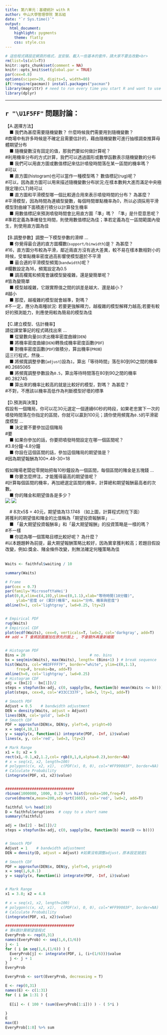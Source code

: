 ```yaml
---
title: 第六單元：基礎統計 with R
author: 中山大學管理學院 第五組
date: "`r Sys.time()`"
output: 
  html_document:
    highlight: pygments
    theme: flatly
    css: style.css
---
```


```r
# 這些程式碼設定網頁的格式，並安裝、載入一些基本的套件，請大家不要去改動<br>
rm(list=ls(all=T))
knitr::opts_chunk$set(comment = NA)
knitr::opts_knit$set(global.par = TRUE)
par(cex=0.8)
options(scipen=20, digits=5, width=80)
if(!require(pacman)) install.packages("pacman")
library(magrittr) # need to run every time you start R and want to use %>%
library(dplyr) 
```
<hr>


### <span style="font-size:22px">`r "\U1F5FF"` 問題討論：</span>  {data-height=250}
<p class="qiz">
【A.選擇方法】<br>
&emsp;■ 我們為甚麼需要隨機變數？ 什麼時候我們需要用到隨機變數？<br> 
#商場中有許多時候是不確定且需要估計的，藉由隨機變數可進行抽樣調查推算母體期望分布<br> 
&emsp;■ 隨機變數沒有固定的值，那我們要如何做計算呢？<br> 
#利用機率分布的方式計算，我們可以透過圖形或數學函數表示隨機變數的分布<br> 
&emsp;■ 我們可以用直方圖或數值標記來估計噴發時間落在某一區間的機率嗎？<br> 
#可以<br> 
&emsp;■ 直方圖(histogram)也可以當作一種模型嗎？ 數值標記(rug)呢？<br> 
#可以，因為直方圖可以用來描述隨機變數分布狀況;在樣本數夠大進而滿足中央極限定理(CLT)時可以<br> 
&emsp;■ 直方圖和平滑模型哪一個比較適合用來表示噴發時間的分布？ 為甚麼？<br> 
#平滑模型，因為時間為連續型變數，每個時間單點機率為0，所以必須採用平滑模型對曲線下面積進行積分以計算發生機率<br> 
&emsp;■ 用數值標記來預測噴發時間會比用直方圖「準」嗎？ 「準」是什麼意思呢？<br> 
#準若定義為準確發生時間，則使用數值標記為佳；準若定義為在一區間範圍內發生，則使用直方圖為佳<br> 
<br>
【B.調整參數】調整一下模型參數的滑桿 ...<br>
&emsp;■ 你覺得最合適的直方圖欄數(`support/binwidth`)是？ 為甚麼？<br> 
#16，直方圖分布較為平滑，鄰近兩直方沒有過大差異，較不易在樣本數相對小的時候，受單點機率密度過高影響使模型趨於不平滑<br>
&emsp;■ 最合適的平滑模型頻寬(`bandwidth`)呢？<br> 
#欄數設定為16，頻寬設定為0.5<br>
&emsp;■ 調高欄寬和頻寬會讓模型變複雜，還是變簡單呢？<br> 
#皆為變簡單<br>
&emsp;■ 模型越複雜，它跟實際值之間的誤差是越大、還是越小？<br> 
#越小<br>
&emsp;■ 那麼，越複雜的模型就會越準，對嗎？<br> 
#不一定，應分為兩種狀況:
若要更強解釋力，越複雜的模型解釋力越高;若要有較好的預測能力，則應使用較為簡易的模型為佳
<br> 
<br>
【C.建立模型、估計機率】<br>
請從課堂筆記的程式碼找出來 ... <br> 
&emsp;■ 從變數向量(`D`)求出機率密度曲線(`DEN`)<br>
&emsp;■ 將機率密度曲線(`DEN`)轉換成機率密度函數(`PDF`)<br>
&emsp;■ 對機率密度函數(`PDF`)做積分，算出機率(`PROB`)<br>
這三行程式，然後...<br>
&emsp;■ 將頻寬調整參數(`adjust`)設為`1`，算出「等待時間」落在80到90之間的機率<br> 
#0.2685065<br>
&emsp;■ 將頻寬調整參數設為`0.5`，算出等待時間落在80到90之間的機率<br> 
#0.282745<br>
&emsp;■ 算出來的機率比較高的就是比較好的模型，對嗎？ 為甚麼？<br> 
#不對，不應該以機率高低作為判斷模型好壞的標準<br>
<br>
【D.預測與決策】<br>
假設有一個賭局，你可以花30元選定一個連續60秒的時段，如果老忠實下一次的噴發時間落在你指定的區間，你就可以贏到100元；請你使用頻寬為`0.5`的平滑密度模型 ...<br>
&emsp;■ 決定要不要參加這個賭局<br> 
#要<br>
&emsp;■ 如果你參加的話，你要把噴發時間設定在哪一個區間呢？<br> 
#3.8分鐘-4.8分鐘<br>
&emsp;■ 你設在這個區間的話，參加這個賭局的期望值是？<br> 
#因為期望報酬為100*.48-30=18<br>
<br>
假如賭場老闆從零開始把每10秒鐘設為一個區間，每個區間的賭金是五塊錢 ...<br>
&emsp;■ 你要怎麼押注，才能獲得最高的期望值呢？<br>
#計算每個區間的機率，再加總選定區間的機率，計算總和期望報酬最高者的次數。<br>
&emsp;■ 你的賭金和期望值各是多少？<br>
![](P2.png)
![](P1.png)

&emsp;# 8次x5$ = 40元，期望值為13.1748 （如上圖，計算程式附在下面）
<br>
將獲利的期望值和賭金的比值稱為「期望投資報酬率」 ...<br>
&emsp;■ 「最大期望投資報酬率」和「最大期望報酬」的投資策略是一樣的嗎？<br>
#不一樣 <br>
&emsp;■ 你認為哪一個策略目標比較好呢？ 為什麼？<br>
#以本題題幹為前提，最大期望報酬策略比較好，因為實拿獲利較高；若題目假設改變，例如:獎金、賭金條件改變，則無法確定何種策略為佳<br>
<br>
</p class="qiz">

```r
Waits <- faithful$waiting / 10

summary(Waits)

# Frame
par(cex = 0.7)
par(family='MicrosoftYaHei')
plot(0,0,xlim=c(4,10),ylim=c(0,1.1),xlab="等待時間(10分鐘)", 
     ylab="密度 or (累計)機率", main="分布、機率與密度")
abline(h=1, col='lightgray', lwd=0.25, lty=2)


# Empirical PDF
rug(Waits)
# Empirical CDF
plot(ecdf(Waits), cex=0, verticals=T, lwd=2, col='darkgray', add=T)
## add = T 會將該圖層加在原先的圖上 , 不會額外再重新繪圖


# Histogram PDF
Bins = 20                             # no. bins
bx = seq(min(Waits), max(Waits), length= (Bins+1) ) # break sequence 
hist(Waits, col="#B3FFFF7F", border="white", ylim=c(0,1.1),
     freq=F, breaks=bx, add=T)
abline(h=0, col='lightgray', lwd=0.25)
# Histogram CDF
adj = (bx[2] - bx[1])/2
steps = stepfun(bx-adj, c(0, sapply(bx, function(b) mean(Waits <= b))))
plot(steps, cex=0, col='#33CC337F', lwd=3, lty=1, add=T)

# Smooth PDF
Adjust = 0.5    # bandwidth adjustment
DEN = density(Waits, adjust = Adjust)
lines(DEN, col='gold', lwd=3)
# Smooth CDF
PDF = approxfun(DEN$x, DEN$y, yleft=0, yright=0)
x = seq(4,10,1)
y = sapply(x, function(i) integrate(PDF, -Inf, i)$value)
lines(x, y, col='red', lwd=3, lty=2) 

# Mark Range
x1 = 8; x2 = 9
rect(x1,-0.1,x2,1.2,col= rgb(0,1,0,alpha=0.2),border=NA)
# x = seq(x1, x2, length=100)
# polygon(c(x, x2, x1),  c(PDF(x), 0, 0), col="#FF99003F", border=NA)
# Calculate Probability
(integrate(PDF, x1, x2)$value)


###############################
rbinom(1000000, 1000, 0.2) %>% hist(breaks=100,freq=F)
curve(dnorm(x,mean=200,sd=sqrt(160)), col='red', lwd=2, add=T) 

```
```r
faithful %>% head(10)
D = faithful$eruptions  # copy to a short name
summary(faithful)

adj = (bx[2] - bx[1])/2
steps = stepfun(bx-adj, c(0, sapply(bx, function(b) mean(D <= b))))


# Smooth PDF
Adjust = 1    # bandwidth adjustment
DEN = density(D, adjust = Adjust) #如果沒有調整adjust，原本設定就是1

# Smooth CDF
PDF = approxfun(DEN$x, DEN$y, yleft=0, yright=0)
x = seq(1,6,0.1)
y = sapply(x, function(i) integrate(PDF, -Inf, i)$value)


# Mark Range
x1 = 3.8; x2 = 4.8

# x = seq(x1, x2, length=100)
# polygon(c(x, x2, x1),  c(PDF(x), 0, 0), col="#FF99003F", border=NA)
# Calculate Probability
(integrate(PDF, x1, x2)$value)

###############################
# 第4題計算期望值程式
EveryProb <- rep(0,31)
names(EveryProb) <- seq(1,6,(1/6))
j <- 1
for ( i in seq(1,6,(1/6)) ) {
  EveryProb[j] <- integrate(PDF, i, (i+(1/6)))$value
  j <- j + 1
}
EveryProb

EveryProb <- sort(EveryProb, decreasing = T)

E <- rep(0,31)
names(E) <- c(1:31)
for ( i in 1:31 ) {
  
  E[i] <- ( 100 * (sum(EveryProb[1:i])) ) - ( 5*i )
  
}
E
max(E)
EveryProb[1:8] %>% sum
```
